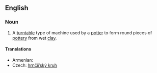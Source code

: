 ==English==
{{wikipedia}}
===Noun===
{{en-noun}}

# A [[turntable]] type of machine used by a [[potter]] to form round pieces of [[pottery]] from wet [[clay]].

====Translations====
{{trans-top|machine used by a potter}}
* Armenian: {{t|hy|դուրգն|tr=durgn}}
* Czech: [[hrnčířský kruh]] {{m}}
{{trans-mid}}
{{trans-bottom}}